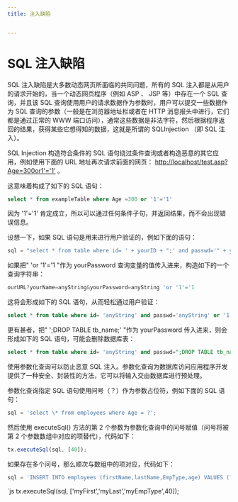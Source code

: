 ```yaml
---
title: 注入缺陷


---
```


# SQL 注入缺陷

SQL 注入缺陷是大多数动态网页所面临的共同问题，所有的 SQL 注入都是从用户的请求开始的，当一个动态网页程序（例如 ASP 、 JSP 等）中存在一个 SQL 查询，并且该 SQL 查询使用用户的请求数据作为参数时，用户可以提交一些数据作为 SQL 查询的参数（一般是在浏览器地址栏或者在 HTTP 消息报头中进行，它们都是通过正常的 WWW 端口访问），通常这些数据是非法字符，然后根据程序返回的结果，获得某些它想得知的数据，这就是所谓的 SQLInjection （即 SQL 注入）。

SQL Injection 构造符合条件的 SQL 语句绕过条件查询或者构造恶意的其它应用，例如使用下面的 URL 地址再次请求前面的网页： [http://localhost/test.asp?Age=300or1'='1'](http://localhost/test.asp?Age=300) 。

这意味着构成了如下的 SQL 语句：

```sql
select * from exampleTable where Age =300 or '1'='1'
```

因为 '1'='1' 肯定成立，所以可以通过任何条件子句，并返回结果，而不会出现错误信息。

设想一下，如果 SQL 语句是用来进行用户验证的，例如下面的语句：

```js
sql = "select * from table where id= ' + yourID + ";' and passwd='" + yourPassword+";'
```

如果把" 'or '1'='1 "作为 yourPassword 查询变量的值传入进来，构造如下的一个查询字符串：

```js
ourURL?yourName=anyString&yourPassword=anyString 'or '1'='1
```

这将会形成如下的 SQL 语句，从而轻松通过用户验证：

```sql
select * from table where id= 'anyString' and passwd='anyString' or '1' = '1'

```

更有甚者，把" ';DROP TABLE tb_name;' "作为 yourPassword 传入进来，则会形成如下的 SQL 语句，可能会删除数据库表：

```sql
select * from table where id= 'anyString' and passwd=";DROP TABLE tb_name;'
```

使用参数化查询可以防止恶意 SQL 注入。参数化查询为数据库访问应用程序开发提供了一种安全、封装性的方法，它可以将输入交由数据库进行预处理。

参数化查询指定 SQL 语句使用问号（？）作为参数占位符，例如下面的 SQL 语句：

```js
sql = 'select \* from employees where Age = ?';
```

然后使用 executeSql() 方法的第 2 个参数为参数化查询中的问号赋值（问号将被第 2 个参数数组中对应的项替代），代码如下：

```js
tx.executeSql(sql, [40]);
```

如果存在多个问号，那么顺次与数组中的项对应，代码如下：

```js
sql = 'INSERT INTO employees (firstName,lastName,EmpType,age) VALUES (?,?,?,?)';
```

`js
tx.executeSql(sql, ['myFirst','myLast','myEmpType',40]);

            
